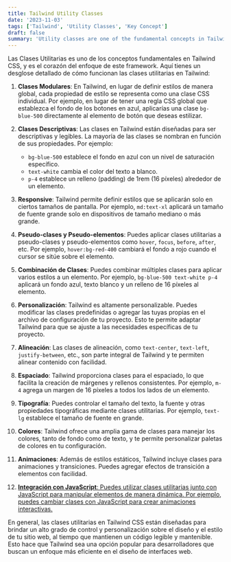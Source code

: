 ```yaml
---
title: Tailwind Utility Classes
date: '2023-11-03'
tags: ['Tailwind', 'Utility Classes', 'Key Concept']
draft: false
summary: 'Utility classes are one of the fundamental concepts in Tailwind CSS and are the heart of this framework approach'
---
```


Las Clases Utilitarias es uno de los conceptos fundamentales en Tailwind CSS, y es el corazón del enfoque de este framework. Aquí tienes un desglose detallado de cómo funcionan las clases utilitarias en Tailwind:

1. **Clases Modulares**: En Tailwind, en lugar de definir estilos de manera global, cada propiedad de estilo se representa como una clase CSS individual. Por ejemplo, en lugar de tener una regla CSS global que establezca el fondo de los botones en azul, aplicarías una clase `bg-blue-500` directamente al elemento de botón que deseas estilizar.

2. **Clases Descriptivas**: Las clases en Tailwind están diseñadas para ser descriptivas y legibles. La mayoría de las clases se nombran en función de sus propiedades. Por ejemplo:
   - `bg-blue-500` establece el fondo en azul con un nivel de saturación específico.
   - `text-white` cambia el color del texto a blanco.
   - `p-4` establece un relleno (padding) de 1rem (16 píxeles) alrededor de un elemento.

3. **Responsive**: Tailwind permite definir estilos que se aplicarán solo en ciertos tamaños de pantalla. Por ejemplo, `md:text-xl` aplicará un tamaño de fuente grande solo en dispositivos de tamaño mediano o más grande.

4. **Pseudo-clases y Pseudo-elementos**: Puedes aplicar clases utilitarias a pseudo-clases y pseudo-elementos como `hover`, `focus`, `before`, `after`, etc. Por ejemplo, `hover:bg-red-400` cambiará el fondo a rojo cuando el cursor se sitúe sobre el elemento.

5. **Combinación de Clases**: Puedes combinar múltiples clases para aplicar varios estilos a un elemento. Por ejemplo, `bg-blue-500 text-white p-4` aplicará un fondo azul, texto blanco y un relleno de 16 píxeles al elemento.

6. **Personalización**: Tailwind es altamente personalizable. Puedes modificar las clases predefinidas o agregar las tuyas propias en el archivo de configuración de tu proyecto. Esto te permite adaptar Tailwind para que se ajuste a las necesidades específicas de tu proyecto.

7. **Alineación**: Las clases de alineación, como `text-center`, `text-left`, `justify-between`, etc., son parte integral de Tailwind y te permiten alinear contenido con facilidad.

8. **Espaciado**: Tailwind proporciona clases para el espaciado, lo que facilita la creación de márgenes y rellenos consistentes. Por ejemplo, `m-4` agrega un margen de 16 píxeles a todos los lados de un elemento.

9. **Tipografía**: Puedes controlar el tamaño del texto, la fuente y otras propiedades tipográficas mediante clases utilitarias. Por ejemplo, `text-lg` establece el tamaño de fuente en grande.

10. **Colores**: Tailwind ofrece una amplia gama de clases para manejar los colores, tanto de fondo como de texto, y te permite personalizar paletas de colores en tu configuración.

11. **Animaciones**: Además de estilos estáticos, Tailwind incluye clases para animaciones y transiciones. Puedes agregar efectos de transición a elementos con facilidad.

12. [**Integración con JavaScript**: Puedes utilizar clases utilitarias junto con JavaScript para manipular elementos de manera dinámica. Por ejemplo, puedes cambiar clases con JavaScript para crear animaciones interactivas.](KeyConcepts/CSS/Tailwind/_10-JavaScript-Introduction.mdx)

En general, las clases utilitarias en Tailwind CSS están diseñadas para brindar un alto grado de control y personalización sobre el diseño y el estilo de tu sitio web, al tiempo que mantienen un código legible y mantenible. Esto hace que Tailwind sea una opción popular para desarrolladores que buscan un enfoque más eficiente en el diseño de interfaces web.